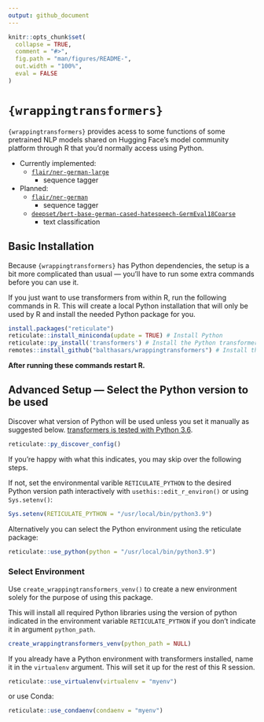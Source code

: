 ```yaml
---
output: github_document
---
```


<!-- README.md is generated from README.Rmd. Please edit that file -->

```r
knitr::opts_chunk$set(
  collapse = TRUE,
  comment = "#>",
  fig.path = "man/figures/README-",
  out.width = "100%",
  eval = FALSE
)
```

# `{wrappingtransformers}`

<!-- badges: start -->
<!-- badges: end -->

`{wrappingtransformers}` provides acess to some functions of some pretrained NLP models shared on Hugging Face's model community platform through R that you'd normally access using Python.

- Currently implemented:
  - [`flair/ner-german-large`](https://huggingface.co/flair/ner-german-large)
    - sequence tagger
- Planned:
  - [`flair/ner-german`](https://huggingface.co/flair/ner-german)
    - sequence tagger
  - [`deepset/bert-base-german-cased-hatespeech-GermEval18Coarse`](https://huggingface.co/deepset/bert-base-german-cased-hatespeech-GermEval18Coarse)
    - text classification

## Basic Installation

Because `{wrappingtransformers}` has Python dependencies, the setup is a bit more complicated than usual — you'll have to run some extra commands before you can use it.

If you just want to use transformers from within R, run the following commands in R. This will create a local Python installation that will only be used by R and install the needed Python package for you.

```r
install.packages("reticulate")
reticulate::install_miniconda(update = TRUE) # Install Python
reticulate::py_install('transformers') # Install the Python transformers package
remotes::install_github("balthasars/wrappingtransformers") # Install this package
```

__After running these commands restart R.__

## Advanced Setup — Select the Python version to be used 

Discover what version of Python will be used unless you set it manually as suggested below. [transformers is tested with Python 3.6](https://github.com/huggingface/transformers).

```r
reticulate::py_discover_config()
```

If you're happy with what this indicates, you may skip over the following steps.

If not, set the environmental varible `RETICULATE_PYTHON` to the desired Python version path interactively with `usethis::edit_r_environ()` or using `Sys.setenv()`:

```r
Sys.setenv(RETICULATE_PYTHON = "/usr/local/bin/python3.9")
```


Alternatively you can select the Python environment using the reticulate package:

```r
reticulate::use_python(python = "/usr/local/bin/python3.9")
```

### Select Environment

Use `create_wrappingtransformers_venv()` to create a new environment solely for the purpose of using this package. 

This will install all required Python libraries using the version of python indicated in the environment variable `RETICULATE_PYTHON` if you don't indicate it in argument `python_path`. 

```r
create_wrappingtransformers_venv(python_path = NULL)
```

If you already have a Python environment with transformers installed, name it in the `virtualenv` argument. 
This will set it up for the rest of this R session.

```r
reticulate::use_virtualenv(virtualenv = "myenv")
```

or use Conda:

```r
reticulate::use_condaenv(condaenv = "myenv")
```

